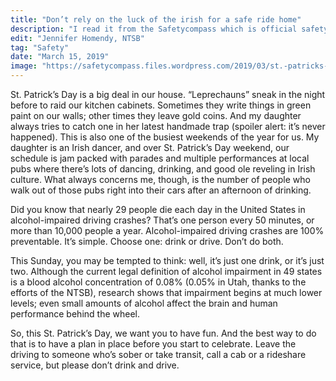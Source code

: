 ```yaml
---
title: "Don’t rely on the luck of the irish for a safe ride home"
description: "I read it from the Safetycompass which is official safety blog of NTSB. For that word, I learnt some true things rather than the PRC's President Xi's style." 
edit: "Jennifer Homendy, NTSB"
tag: "Safety"
date: "March 15, 2019"
image: "https://safetycompass.files.wordpress.com/2019/03/st.-patricks-day-image-2.jpg?w=474"
---
```


St. Patrick’s Day is a big deal in our house. “Leprechauns” sneak in the night before to raid our kitchen cabinets. Sometimes they write things in green paint on our walls; other times they leave gold coins. And my daughter always tries to catch one in her latest handmade trap (spoiler alert: it’s never happened). This is also one of the busiest weekends of the year for us. My daughter is an Irish dancer, and over St. Patrick’s Day weekend, our schedule is jam packed with parades and multiple performances at local pubs where there’s lots of dancing, drinking, and good ole reveling in Irish culture. What always concerns me, though, is the number of people who walk out of those pubs right into their cars after an afternoon of drinking.

Did you know that nearly 29 people die each day in the United States in alcohol-impaired driving crashes? That’s one person every 50 minutes, or more than 10,000 people a year. Alcohol-impaired driving crashes are 100% preventable. It’s simple. Choose one: drink or drive. Don’t do both.

<CustomImage src="https://safetycompass.files.wordpress.com/2019/03/st.-patricks-day-image-2.jpg?w=474" width="100%" height="100" />

This Sunday, you may be tempted to think: well, it’s just one drink, or it’s just two. Although the current legal definition of alcohol impairment in 49 states is a blood alcohol concentration of 0.08% (0.05% in Utah, thanks to the efforts of the NTSB), research shows that impairment begins at much lower levels; even small amounts of alcohol affect the brain and human performance behind the wheel.

So, this St. Patrick’s Day, we want you to have fun. And the best way to do that is to have a plan in place before you start to celebrate. Leave the driving to someone who’s sober or take transit, call a cab or a rideshare service, but please don’t drink and drive.